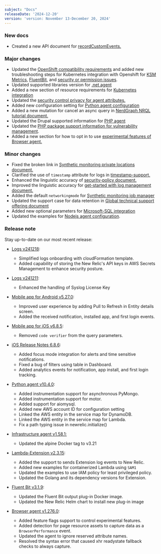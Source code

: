 ```yaml
---
subject: "Docs"
releaseDate: '2024-12-20'
version: 'version: November 13-December 20, 2024'
---
```


### New docs

* Created a new API document for [recordCustomEvents.](/docs/browser/new-relic-browser/browser-apis/recordCustomEvent/)


### Major changes


* Updated the [OpenShift compatibility requirements](/docs/kubernetes-pixie/kubernetes-integration/get-started/kubernetes-integration-compatibility-requirements) and added new troubleshooting steps for Kubernetes integration with Openshift for [KSM Metrics](/docs/kubernetes-pixie/kubernetes-integration/troubleshooting/openshift/ksm), [FluentBit](/docs/kubernetes-pixie/kubernetes-integration/troubleshooting/openshift/fluent-bit), and [security or permission issues](/docs/kubernetes-pixie/kubernetes-integration/troubleshooting/openshift/security-context-constraints).
* Updated supported libraries version for [.net agent](/docs/apm/agents/net-agent/getting-started/net-agent-compatibility-requirements)
* Added a new section of resource requirements for [Kubernetes integration](/docs/kubernetes-pixie/kubernetes-integration/get-started/kubernetes-integration-compatibility-requirements)
* Updated the [security control privacy for agent attributes.](/docs/security/security-privacy/data-privacy/security-controls-privacy)
* Added new configuration setting for [Python agent configuration](/docs/apm/agents/python-agent/configuration/python-agent-configuration)
* Added a new mutation for cancel an async query in [NerdGraph NRQL tutorial document.](/docs/apis/nerdgraph/examples/async-queries-nrql-tutorial)
* Updated the Drupal supported information for [PHP agent](/docs/apm/agents/php-agent/getting-started/php-agent-compatibility-requirements)
* Updated the [PHP package support information for vulnerability management](/docs/vulnerability-management/integrations/intro).
* Added a new section for how to opt in to use [experimental features of Browser agent.](/docs/browser/new-relic-browser/configuration/experimental-features)



### Minor changes


* Fixed the broken link in [Synthetic monitoring private locations document.](/docs/synthetics/synthetic-monitoring/private-locations/monitor-private-locations)
* Clarified the use of `timestamp` attribute for logs in [timestamp-support.](/docs/logs/ui-data/timestamp-support)
* Enhanced the linguistic accuracy of [security-policy document.](/docs/licenses/license-information/referenced-policies/security-policy)
* Improved the linguistic accuracy for [get-started with log management document.](docs/logs/get-started/get-started-log-management)
* Added the default `networkingmode` for [Synthetic monitoring job manager](/docs/synthetics/synthetic-monitoring/private-locations/install-job-manager)
* Updated the support case for data retention in [Global technical support offering document](/docs/licenses/license-information/general-usage-licenses/global-technical-support-offerings)
* Added new optional parameters for [Microsoft-SQL integration](/install/microsoft-sql/whatsNext)
* Updated the examples for [Nodejs agent configuration](/docs/apm/agents/nodejs-agent/installation-configuration/nodejs-agent-configuration).




### Release note


Stay up-to-date on our most recent release:

* [Logs v241218](/docs/release-notes/logs-release-notes/logs-24-12-18/):

  * Simplified logs onboarding with cloudFormation template.
  * Added capability of storing the New Relic's API keys in AWS Secrets Management to enhance security posture.

* [Logs v241211](/docs/release-notes/logs-release-notes/logs-24-12-11/):

  * Enhanced the handling of Syslog License Key

* [Mobile app for Android v5.27.0](/docs/release-notes/mobile-apps-release-notes/new-relic-android-release-notes/new-relic-android-5270/):

  * Improved user experience by adding Pull to Refresh in Entity details screen.
  * Added the received notification, installed app, and first login events.

* [Mobile app for iOS v6.8.5](/docs/release-notes/mobile-apps-release-notes/new-relic-ios-release-notes/new-relic-ios-6085/):

  * Removed `code verifier` from the query parameters.


* [iOS Release Notes 6.8.6](/docs/release-notes/mobile-apps-release-notes/new-relic-ios-release-notes/new-relic-ios-6086): 

  * Added focus mode integration for alerts and time sensitive notifications.
  * Fixed a bug of filters using table in Dashboard.
  * Added analytics events for notification, app install, and first login tracking.

* [Python agent v10.4.0](/docs/release-notes/agent-release-notes/python-release-notes/python-agent-100400):

  * Added instrumentation support for asynchronous PyMongo. 
  * Added instrumentation support for motor.
  * Added support for aiomysql.
  * Added new AWS account ID for configuration setting
  * Linked the AWS entity in the service map for DynamoDB. 
  * Linked the AWS entity in the service map for Lambda. 
  * Fix a path typing issue in newrelic.initialize()


* [Infrastructure agent v1.58.1:](/docs/release-notes/infrastructure-release-notes/infrastructure-agent-release-notes/new-relic-infrastructure-agent-1581)

  * Updated the alpine Docker tag to v3.21


* [Lambda-Extension v2.3.15](docs/release-notes/lambda-extension-release-notes/lambda-extension-2.3.15):

  * Added the support to sends Extension log events to New Relic.
  * Added new examples for containerized Lambda using `SAM1`
  * Updated the examples to use IAM policy for least privileged policy.
  * Updated the Golang and its dependency versions for Extension.

* [Fluent Bit v3.1.9](docs/release-notes/fluentbit-release-notes/fluentbit-24-10-31):

  * Updated the Fluent Bit output plug-in Docker image.
  * Updated the New Relic Helm chart to install new plug-in image

* [Browser agent v1.276.0](/docs/release-notes/new-relic-browser-release-notes/browser-agent-release-notes/browser-agent-v1.276.0):

  * Added feature flags support to control experimental features.
  * Added detection for page resource assets to capture data as a `BrowserPerformance` event.
  * Updated the agent to ignore reserved attribute names.
  * Resolved the syntax error that caused xhr readystate fallback checks to always capture.

